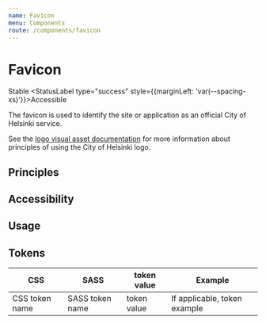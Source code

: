 ```yaml
---
name: Favicon
menu: Components
route: /components/favicon
---
```




# Favicon

<StatusLabel type="info">Stable</StatusLabel>
<StatusLabel type="success" style={{marginLeft: 'var(--spacing-xs)'}}>Accessible</StatusLabel>

<LargeParagraph>
    The favicon is used to identify the site or application as an official City of Helsinki service.
</LargeParagraph>

See the [logo visual asset documentation](/visual-assets/logo "City of Helsinki logo") for more information about principles of using the City of Helsinki logo.

<!---
If you want to add more introductory content, you can do that below LargeParagraph section. Keep this relatively short and simple.
-->

## Principles
<!---
Principles section lists the most important fundamentals about using the set of tokens. List cases where the correct usage of this set of tokens is important. A good starting point is to check other tokens' documentation for examples.

Principles are listed as separate bullet points. You may bold part of the sentences to highlight the most important principles.
- <ADD PRINCIPLE HERE>
- <ADD PRINCIPLE HERE>
-->

## Accessibility
<!---
Accessibility section lists the most important principles related to accessibility. A good rule of thumb is that every principle in this section should have a point of reference in WCAG 2.1 documentation and provide a link to that reference. If you do not have experience about accessibility, you can contact the HDS team and we will guide you forward.

If there are no accessibility principles related to this set of tokens, this section can be omitted.

Accessibility principles are listed as separate bullet points. You may bold part of the sentences to highlight the most important principles.
- <ADD ACCESSIBILITY PRINCIPLE HERE>
- <ADD ACCESSIBILITY PRINCIPLE HERE>
-->

## Usage
<!---
In this section, aim to list all subsets of this token set. Provide a short definition for each subset. What are the tokens for? When this set should be used over others? 

The recommended way to list all the subsets is to use bullet points. See other design token pages for reference.
- <ADD A DESCRIPTION OF A TOKEN SUBSET HERE>
- <ADD A DESCRIPTION OF A TOKEN SUBSET HERE>

This section can also include other rules or tips on using this set of tokens. These rules often include 
-->

## Tokens
<!---
In this section, list all tokens of the set in a table format.
-->

CSS                   | SASS                  | token value   | Example                            |
--------------------- | --------------------- | ---------     | -----------------------------------|
CSS token name        | SASS token name       | token value   | If applicable, token example       |
